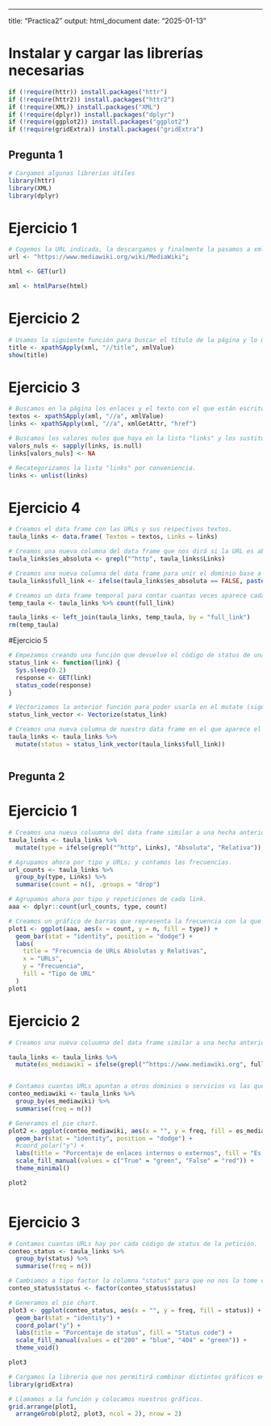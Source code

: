 ------------------------------------------------------------------------

title: "Practica2" output: html_document date: "2025-01-13"

# Instalar y cargar las librerías necesarias

```r
if (!require(httr)) install.packages("httr")
if (!require(httr2)) install.packages("httr2")
if (!require(XML)) install.packages("XML")
if (!require(dplyr)) install.packages("dplyr")
if (!require(ggplot2)) install.packages("ggplot2")
if (!require(gridExtra)) install.packages("gridExtra")
```

## Pregunta 1

```r
# Cargamos algunas librerías útiles
library(httr)
library(XML)
library(dplyr)
```

# Ejercicio 1

```r
# Cogemos la URL indicada, la descargamos y finalmente la pasamos a xml, ya que luego nos resultará más facil para analizar.
url <- "https://www.mediawiki.org/wiki/MediaWiki";

html <- GET(url)

xml <- htmlParse(html)
```

# Ejercicio 2

```r
# Usamos la siguiente función para buscar el título de la página y lo mostramos por pantalla.
title <- xpathSApply(xml, "//title", xmlValue)
show(title)
```

# Ejercicio 3

```r
# Buscamos en la página los enlaces y el texto con el que están escritos y lo guardamos en sus variables.
textos <- xpathSApply(xml, "//a", xmlValue)
links <- xpathSApply(xml, "//a", xmlGetAttr, "href")

# Buscamos los valores nulos que haya en la lista "links" y los sustituye por NA.
valors_nuls <- sapply(links, is.null)
links[valors_nuls] <- NA

# Recategorizamos la lista "links" por conveniencia.
links <- unlist(links)
```

# Ejercicio 4

```r
# Creamos el data frame con las URLs y sus respectivos textos.
taula_links <- data.frame( Textos = textos, Links = links)

# Creamos una nueva columna del data frame que nos dirá si la URL es absoluta (TRUE) o si no (FALSE).
taula_links$es_absoluta <- grepl("^http", taula_links$Links)

# Creamos una nueva columna del data frame para unir el dominio base a las URLs que sean relativas.
taula_links$full_link <- ifelse(taula_links$es_absoluta == FALSE, paste0("https://www.mediawiki.org", taula_links$Links), taula_links$Links )

# Creamos un data frame temporal para contar cuantas veces aparece cada enlace. Una vez hecho borramos esa data frame.
temp_taula <- taula_links %>% count(full_link)

taula_links <- left_join(taula_links, temp_taula, by = "full_link")
rm(temp_taula)

```

#Ejercicio 5

```r
# Empezamos creando una función que devuelve el código de status de una URL. A saber, 200 (petición correcta), 404 (no encontrado) o bien 403 (acceso restringido). Además hemos añadido un pequeño tiempo de espera entre cada petición para evitar ser baneados por el servidor.
status_link <- function(link) {
  Sys.sleep(0.2)
  response <- GET(link)
  status_code(response)
}

# Vectorizamos la anterior función para poder usarla en el mutate (siguiente linea).
status_link_vector <- Vectorize(status_link)

# Creamos una nueva columna de nuestro data frame en el que aparece el "status code" de la petición para cada URL.
taula_links <- taula_links %>%
  mutate(status = status_link_vector(taula_links$full_link))



```

## Pregunta 2

# Ejercicio 1

```r
# Creamos una nueva coluumna del data frame similar a una hecha anteriormente, pero con unas denominaciones distintas, puesto que nos ayudará a crear el gráfico que deseamos. Clasificamos las URLs por tipo: absolutas y relativas.
taula_links <- taula_links %>%
  mutate(type = ifelse(grepl("^http", Links), "Absoluta", "Relativa"))

# Agrupamos ahora por tipo y URLs; y contamos las frecuencias.
url_counts <- taula_links %>%
  group_by(type, Links) %>%
  summarise(count = n(), .groups = "drop")

# Agrupamos ahora por tipo y repeticiones de cada link.
aaa <- dplyr::count(url_counts, type, count)

# Creamos un gráfico de barras que representa la frecuencia con la que se repiten los enlaces y a la vez separándolo por "Absoluta" y "Relativa".
plot1 <- ggplot(aaa, aes(x = count, y = n, fill = type)) +
  geom_bar(stat = "identity", position = "dodge") +
  labs(
    title = "Frecuencia de URLs Absolutas y Relativas",
    x = "URLs",
    y = "Frecuencia",
    fill = "Tipo de URL"
  ) 
plot1

```
# Ejercicio 2
```r
# Creamos una nueva coluumna del data frame similar a una hecha anteriormente, pero con unas denominaciones distintas, puesto que nos ayudará a crear el gráfico que deseamos. Clasificamos las URLs no ser de mediawiki o serlo

taula_links <- taula_links %>%
  mutate(es_mediawiki = ifelse(grepl("^https://www.mediawiki.org", full_link), "True", "False"))


# Contamos cuantas URLs apuntan a otros dominios o servicios vs las que apuntan a https://www.mediawiki.org
conteo_mediawiki <- taula_links %>%
  group_by(es_mediawiki) %>%
  summarise(freq = n())

# Generamos el pie chart.
plot2 <- ggplot(conteo_mediawiki, aes(x = "", y = freq, fill = es_mediawiki)) +
  geom_bar(stat = "identity", position = "dodge") +
  #coord_polar("y") +
  labs(title = "Porcentaje de enlaces internos o externos", fill = "Es mediawiki") +
  scale_fill_manual(values = c("True" = "green", "False" = "red")) +
  theme_minimal()

plot2



```
# Ejercicio 3

```r
# Contamos cuantas URLs hay por cada código de status de la petición.
conteo_status <- taula_links %>%
  group_by(status) %>%
  summarise(freq = n())

# Cambiamos a tipo factor la columna "status" para que no nos la tome como contínua.
conteo_status$status <- factor(conteo_status$status)

# Generamos el pie chart.
plot3 <- ggplot(conteo_status, aes(x = "", y = freq, fill = status)) +
  geom_bar(stat = "identity") +
  coord_polar("y") +
  labs(title = "Porcentaje de status", fill = "Status code") +
  scale_fill_manual(values = c("200" = "blue", "404" = "green")) +
  theme_void()

plot3

```

```r
# Cargamos la libreria que nos permitirá combinar distintos gráficos en una sola figura.
library(gridExtra)

# Llamamos a la función y colocamos nuestros gráficos.
grid.arrange(plot1,         
  arrangeGrob(plot2, plot3, ncol = 2), nrow = 2)


```




